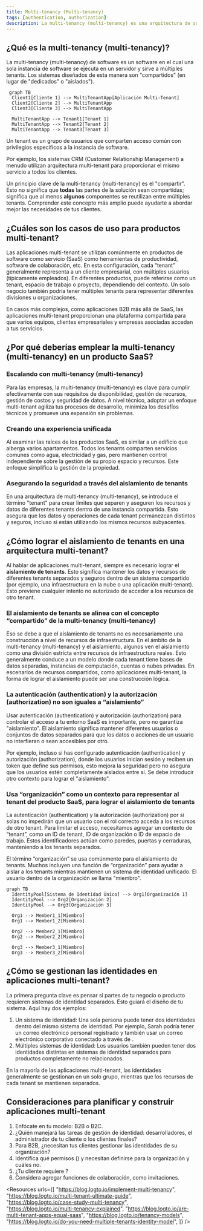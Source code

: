 ```yaml
---
title: Multi-tenancy (Multi-tenancy)
tags: [authentication, authorization]
description: La multi-tenancy (multi-tenancy) es una arquitectura de software donde una sola instancia de aplicación sirve a múltiples clientes (tenants), manteniendo sus datos aislados y seguros. Es común en la computación en la nube y SaaS para optimizar recursos y simplificar el mantenimiento.
---
```


## ¿Qué es la multi-tenancy (multi-tenancy)?

La multi-tenancy (multi-tenancy) de software es un software en el cual una sola instancia de software se ejecuta en un servidor y sirve a múltiples tenants. Los sistemas diseñados de esta manera son "compartidos" (en lugar de "dedicados" o "aislados").
```mermaid
 graph TB
  Client1[Cliente 1] --> MultiTenantApp[Aplicación Multi-Tenant]
  Client2[Cliente 2] --> MultiTenantApp
  Client3[Cliente 3] --> MultiTenantApp

  MultiTenantApp --> Tenant1[Tenant 1]
  MultiTenantApp --> Tenant2[Tenant 2]
  MultiTenantApp --> Tenant3[Tenant 3]
```

Un tenant es un grupo de usuarios que comparten acceso común con privilegios específicos a la instancia de software.

Por ejemplo, los sistemas CRM (Customer Relationship Management) a menudo utilizan arquitectura multi-tenant para proporcionar el mismo servicio a todos los clientes.

Un principio clave de la multi-tenancy (multi-tenancy) es el "compartir". Esto no significa que **todas** las partes de la solución sean compartidas; significa que al menos **algunos** componentes se reutilizan entre múltiples tenants. Comprender este concepto más amplio puede ayudarte a abordar mejor las necesidades de tus clientes.

## ¿Cuáles son los casos de uso para productos multi-tenant?

Las aplicaciones multi-tenant se utilizan comúnmente en productos de software como servicio (SaaS) como herramientas de productividad, software de colaboración, etc. En esta configuración, cada “tenant” generalmente representa a un cliente empresarial, con múltiples usuarios (típicamente empleados). En diferentes productos, puede referirse como un tenant, espacio de trabajo o proyecto, dependiendo del contexto. Un solo negocio también podría tener múltiples tenants para representar diferentes divisiones u organizaciones.

En casos más complejos, como aplicaciones B2B más allá de SaaS, las aplicaciones multi-tenant proporcionan una plataforma compartida para que varios equipos, clientes empresariales y empresas asociadas accedan a tus servicios.

## ¿Por qué deberías emplear la multi-tenancy (multi-tenancy) en un producto SaaS?

### Escalando con multi-tenancy (multi-tenancy)

Para las empresas, la multi-tenancy (multi-tenancy) es clave para cumplir efectivamente con sus requisitos de disponibilidad, gestión de recursos, gestión de costos y seguridad de datos. A nivel técnico, adoptar un enfoque multi-tenant agiliza tus procesos de desarrollo, minimiza los desafíos técnicos y promueve una expansión sin problemas.

### Creando una experiencia unificada

Al examinar las raíces de los productos SaaS, es similar a un edificio que alberga varios apartamentos. Todos los tenants comparten servicios comunes como agua, electricidad y gas, pero mantienen control independiente sobre la gestión de su propio espacio y recursos. Este enfoque simplifica la gestión de la propiedad.

### Asegurando la seguridad a través del aislamiento de tenants

En una arquitectura de multi-tenancy (multi-tenancy), se introduce el término "tenant" para crear límites que separen y aseguren los recursos y datos de diferentes tenants dentro de una instancia compartida. Esto asegura que los datos y operaciones de cada tenant permanezcan distintos y seguros, incluso si están utilizando los mismos recursos subyacentes.

## ¿Cómo lograr el aislamiento de tenants en una arquitectura multi-tenant?

Al hablar de aplicaciones multi-tenant, siempre es necesario lograr el **aislamiento de tenants**. Esto significa mantener los datos y recursos de diferentes tenants separados y seguros dentro de un sistema compartido (por ejemplo, una infraestructura en la nube o una aplicación multi-tenant). Esto previene cualquier intento no autorizado de acceder a los recursos de otro tenant.

### El aislamiento de tenants se alinea con el concepto “compartido” de la multi-tenancy (multi-tenancy)

Eso se debe a que el aislamiento de tenants no es necesariamente una construcción a nivel de recursos de infraestructura. En el ámbito de la multi-tenancy (multi-tenancy) y el aislamiento, algunos ven el aislamiento como una división estricta entre recursos de infraestructura reales. Esto generalmente conduce a un modelo donde cada tenant tiene bases de datos separadas, instancias de computación, cuentas o nubes privadas. En escenarios de recursos compartidos, como aplicaciones multi-tenant, la forma de lograr el aislamiento puede ser una construcción lógica.

### La autenticación (authentication) y la autorización (authorization) no son iguales a “aislamiento”

Usar autenticación (authentication) y autorización (authorization) para controlar el acceso a tu entorno SaaS es importante, pero no garantiza "aislamiento". El aislamiento significa mantener diferentes usuarios o conjuntos de datos separados para que los datos o acciones de un usuario no interfieran o sean accesibles por otro.

Por ejemplo, incluso si has configurado autenticación (authentication) y autorización (authorization), donde los usuarios inician sesión y reciben un token que define sus permisos, esto mejora la seguridad pero no asegura que los usuarios estén completamente aislados entre sí. Se debe introducir otro contexto para lograr el "aislamiento".

### Usa “organización” como un contexto para representar al tenant del producto SaaS, para lograr el aislamiento de tenants

La autenticación (authentication) y la autorización (authorization) por sí solas no impedirán que un usuario con el rol correcto acceda a los recursos de otro tenant. Para limitar el acceso, necesitamos agregar un contexto de “tenant”, como un ID de tenant, ID de organización o ID de espacio de trabajo. Estos identificadores actúan como paredes, puertas y cerraduras, manteniendo a los tenants separados.

El término “organización” se usa comúnmente para el aislamiento de tenants. Muchos <Ref slug="identity-provider" /> incluyen una función de “organización” para ayudar a aislar a los tenants mientras mantienen un sistema de identidad unificado. El usuario dentro de la organización se llama "miembro".

```mermaid
graph TB
  IdentityPool[Sistema de Identidad Único] --> Org1[Organización 1]
  IdentityPool --> Org2[Organización 2]
  IdentityPool --> Org3[Organización 3]

  Org1 --> Member1_1[Miembro]
  Org1 --> Member1_2[Miembro]

  Org2 --> Member2_1[Miembro]
  Org2 --> Member2_2[Miembro]

  Org3 --> Member3_1[Miembro]
  Org3 --> Member3_2[Miembro]
```

## ¿Cómo se gestionan las identidades en aplicaciones multi-tenant?

La primera pregunta clave es pensar si partes de tu negocio o producto requieren sistemas de identidad separados. Esto guiará el diseño de tu sistema. Aquí hay dos ejemplos:

1. Un sistema de identidad: Una sola persona puede tener dos identidades dentro del mismo sistema de identidad. Por ejemplo, Sarah podría tener un correo electrónico personal registrado y también usar un correo electrónico corporativo conectado a través de <Ref slug="enterprise-sso" />.
2. Múltiples sistemas de identidad: Los usuarios también pueden tener dos identidades distintas en sistemas de identidad separados para productos completamente no relacionados.

En la mayoría de las aplicaciones multi-tenant, las identidades generalmente se gestionan en un solo grupo, mientras que los recursos de cada tenant se mantienen separados.

## Consideraciones para planificar y construir aplicaciones multi-tenant

1. Enfócate en tu modelo: B2B o B2C.
2. ¿Quién manejará las tareas de gestión de identidad: desarrolladores, el administrador de tu cliente o los clientes finales?
3. Para B2B, ¿necesitan tus clientes gestionar las identidades de su organización?
4. Identifica qué permisos (<Ref slug="scope" />) y <Ref slug="role" /> necesitan definirse para la organización y cuáles no.
5. ¿Tu cliente requiere <Ref slug="enterprise-sso" />?
6. Considera agregar funciones de colaboración, como invitaciones.

<Resources
  urls={[
    "https://blog.logto.io/implement-multi-tenancy",
    "https://blog.logto.io/multi-tenant-ultimate-guide",
    "https://blog.logto.io/case-study-multi-tenancy",
    "https://blog.logto.io/multi-tenancy-explained",
    "https://blog.logto.io/are-multi-tenant-apps-equal-saas",
    "https://blog.logto.io/tenancy-models",
    "https://blog.logto.io/do-you-need-multiple-tenants-identity-model",
  ]}
/>
